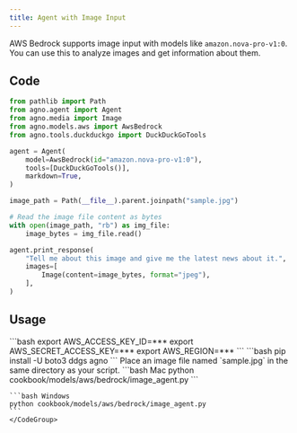 ```yaml
---
title: Agent with Image Input
---
```


AWS Bedrock supports image input with models like `amazon.nova-pro-v1:0`. You can use this to analyze images and get information about them.

## Code

```python cookbook/models/aws/bedrock/image_agent.py
from pathlib import Path
from agno.agent import Agent
from agno.media import Image
from agno.models.aws import AwsBedrock
from agno.tools.duckduckgo import DuckDuckGoTools

agent = Agent(
    model=AwsBedrock(id="amazon.nova-pro-v1:0"),
    tools=[DuckDuckGoTools()],
    markdown=True,
)

image_path = Path(__file__).parent.joinpath("sample.jpg")

# Read the image file content as bytes
with open(image_path, "rb") as img_file:
    image_bytes = img_file.read()

agent.print_response(
    "Tell me about this image and give me the latest news about it.",
    images=[
        Image(content=image_bytes, format="jpeg"),
    ],
)
```

## Usage

<Steps>
  <Snippet file="create-venv-step.mdx" />

  <Step title="Set your AWS Credentials">
    ```bash
    export AWS_ACCESS_KEY_ID=***
    export AWS_SECRET_ACCESS_KEY=***
    export AWS_REGION=***
    ```
  </Step>

  <Step title="Install libraries">
    ```bash
    pip install -U boto3 ddgs agno
    ```
  </Step>

  <Step title="Add an Image">
    Place an image file named `sample.jpg` in the same directory as your script.
  </Step>

  <Step title="Run Agent">
    <CodeGroup>
    ```bash Mac
    python cookbook/models/aws/bedrock/image_agent.py
    ```

    ```bash Windows
    python cookbook/models/aws/bedrock/image_agent.py
    ```
    </CodeGroup>
  </Step>
</Steps>
